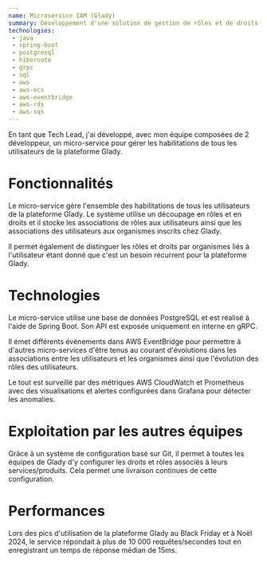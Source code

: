```yaml
---
name: Microservice IAM (Glady)
summary: Développement d'une solution de gestion de rôles et de droits pour l'architecture microservice de Glady.
technologies:
 - java
 - spring-boot
 - postgresql
 - hibernate
 - grpc
 - sql
 - aws
 - aws-ecs
 - aws-eventbridge
 - aws-rds
 - aws-sqs
---
```

En tant que Tech Lead, j'ai développé, avec mon équipe composées de 2 développeur,
un micro-service pour gérer les habilitations de tous les utilisateurs de la plateforme
Glady.

# Fonctionnalités

Le micro-service gère l'ensemble des habilitations de tous les utilisateurs de la plateforme Glady.
Le système utilise un découpage en rôles et en droits et il stocke les associations de rôles
aux utilisateurs ainsi que les associations des utilisateurs aux organismes inscrits chez Glady.

Il permet également de distinguer les rôles et droits par organismes liés à l'utilisateur étant
donné que c'est un besoin récurrent pour la plateforme Glady.

# Technologies

Le micro-service utilise une base de données PostgreSQL et est réalisé à l'aide de Spring Boot.
Son API est exposée uniquement en interne en gRPC.

Il émet différents événements dans AWS EventBridge pour permettre à d'autres micro-services d'être
tenus au courant d'évolutions dans les associations entre les utilisateurs et les organismes ainsi
que l'évolution des rôles des utilisateurs.

Le tout est surveillé par des métriques AWS CloudWatch et Prometheus avec des visualisations
et alertes configurées dans Grafana pour détecter les anomalies.

# Exploitation par les autres équipes

Grâce à un système de configuration basé sur Git, il permet à toutes les équipes de Glady d'y configurer
les droits et rôles associés à leurs services/produits. Cela permet une livraison continues de
cette configuration.

# Performances

Lors des pics d'utilisation de la plateforme Glady au Black Friday et à Noël 2024, le service répondait
à plus de 10 000 requêtes/secondes tout en enregistrant un temps de réponse médian de 15ms.
